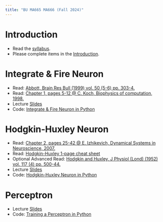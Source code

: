 ```yaml
---
title: "BU MA665 MA666 (Fall 2024)"
---
```


# Introduction
- Read the [syllabus](https://github.com/Mark-Kramer/BU-MA665-MA666/tree/master/Syllabus). 
- Please complete items in the [Introduction](introduction.html).

# Integrate & Fire Neuron
- Read:  [Abbott, Brain Res Bull (1999) vol. 50 (5-6) pp. 303-4.](/Readings/Abbott_1999.pdf)
- Read:  [Chapter 1, pages 5-12 @ C. Koch, Biophysics of computation, 1998.](/Readings/Koch_Chapter_1.pdf)
- Lecture [Slides](/Slides/IF_Lecture_1.pdf)
- Code:  [Integrate & Fire Neuron in Python](IF.html)

# Hodgkin-Huxley Neuron
- Read:  [Chapter 2, pages 25-42 @ E. Izhikevich, Dynamical Systems in Neuroscience, 2007.](/Readings/Izhikevich_Chapter_2.pdf)
- Read:  [Hodgkin-Huxley 1-page cheat sheet](/Readings/Hodgkin-Huxley_Cheat_Sheet.pdf)
- Optional Advanced Read: [Hodgkin and Huxley, J Physiol (Lond) (1952) vol. 117 (4) pp. 500-44.](/Readings/Hodgkin_Huxley_1952.pdf)
- Lecture [Slides](/Slides/HH_Lecture_1.pdf)
- Code:  [Hodgkin-Huxley Neuron in Python](HH.html)

# Perceptron
- Lecture [Slides](/Slides/Perceptron_1.pdf)
- Code:  [Training a Perceptron in Python](Perceptron.html)